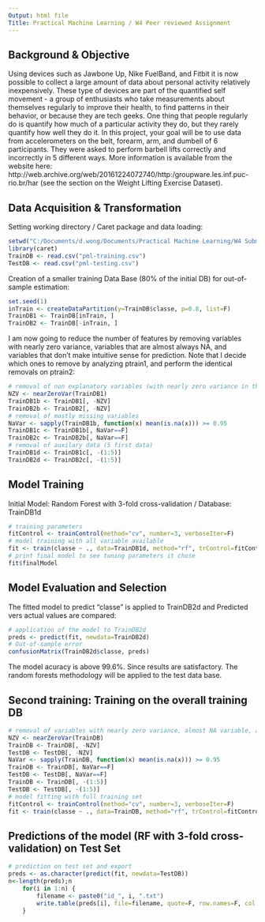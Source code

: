 ---
Output: html file
Title: Practical Machine Learning / W4 Peer reviewed Assignment
---

## Background & Objective

Using devices such as Jawbone Up, Nike FuelBand, and Fitbit it is now possible to collect a large amount of data about personal activity relatively inexpensively. These type of devices are part of the quantified self movement - a group of enthusiasts who take measurements about themselves regularly to improve their health, to find patterns in their behavior, or because they are tech geeks. One thing that people regularly do is quantify how much of a particular activity they do, but they rarely quantify how well they do it. In this project, your goal will be to use data from accelerometers on the belt, forearm, arm, and dumbell of 6 participants. They were asked to perform barbell lifts correctly and incorrectly in 5 different ways. More information is available from the website here: http://web.archive.org/web/20161224072740/http:/groupware.les.inf.puc-rio.br/har (see the section on the Weight Lifting Exercise Dataset).

## Data Acquisition & Transformation

Setting working directory / Caret package and data loading:

```{r}
setwd("C:/Documents/d.wong/Documents/Practical Machine Learning/W4 Submission")
library(caret)
TrainDB <- read.csv("pml-training.csv")
TestDB <- read.csv("pml-testing.csv")
```

Creation of a smaller training Data Base (80% of the initial DB) for out-of-sample estimation:

```{r}
set.seed(1)
inTrain <- createDataPartition(y=TrainDB$classe, p=0.8, list=F)
TrainDB1 <- TrainDB[inTrain, ]
TrainDB2 <- TrainDB[-inTrain, ]
```


I am now going to reduce the number of features by removing variables with nearly zero variance, variables that are almost always NA, and variables that don't make intuitive sense for prediction. Note that I decide which ones to remove by analyzing ptrain1, and perform the identical removals on ptrain2:

```{r}
# removal of non explanatory variables (with nearly zero variance in the training DB) 
NZV <- nearZeroVar(TrainDB1)
TrainDB1b <- TrainDB1[, -NZV]
TrainDB2b <- TrainDB2[, -NZV]
# removal of mostly missing variables
NaVar <- sapply(TrainDB1b, function(x) mean(is.na(x))) >= 0.95
TrainDB1c <- TrainDB1b[, NaVar==F]
TrainDB2c <- TrainDB2b[, NaVar==F]
# removal of auxilary data (5 first data)
TrainDB1d <- TrainDB1c[, -(1:5)]
TrainDB2d <- TrainDB2c[, -(1:5)]
```

## Model Training

Initial Model: Random Forest with 3-fold cross-validation / Database: TrainDB1d

```{r}
# training parameters
fitControl <- trainControl(method="cv", number=3, verboseIter=F)
# model training with all variable available
fit <- train(classe ~ ., data=TrainDB1d, method="rf", trControl=fitControl)
# print final model to see tuning parameters it chose
fit$finalModel
```


## Model Evaluation and Selection

The fitted model to predict "classe" is applied to TrainDB2d and Predicted vers actual values are compared:

```{r}
# application of the model to TrainDB2d
preds <- predict(fit, newdata=TrainDB2d)
# Out-of-sample error
confusionMatrix(TrainDB2d$classe, preds)
```

The model acuracy is above 99.6%. Since results are satisfactory. The random forests methodology will be applied to the test data base.

## Second training: Training on the overall training DB

```{r}
# removal of variables with nearly zero variance, almost NA variable, and non pertinent variables
NZV <- nearZeroVar(TrainDB)
TrainDB <- TrainDB[, -NZV]
TestDB <- TestDB[, -NZV]
NaVar <- sapply(TrainDB, function(x) mean(is.na(x))) >= 0.95
TrainDB <- TrainDB[, NaVar==F]
TestDB <- TestDB[, NaVar==F]
TrainDB <- TrainDB[, -(1:5)]
TestDB <- TestDB[, -(1:5)]
# model fitting with full training set
fitControl <- trainControl(method="cv", number=3, verboseIter=F)
fit <- train(classe ~ ., data=TrainDB, method="rf", trControl=fitControl)
```

## Predictions of the model (RF with 3-fold cross-validation) on Test Set

```{r}
# prediction on test set and export
preds <- as.character(predict(fit, newdata=TestDB))
n<-length(preds);n
    for(i in 1:n) {
        filename <- paste0("id_", i, ".txt")
        write.table(preds[i], file=filename, quote=F, row.names=F, col.names=F)
    }
```